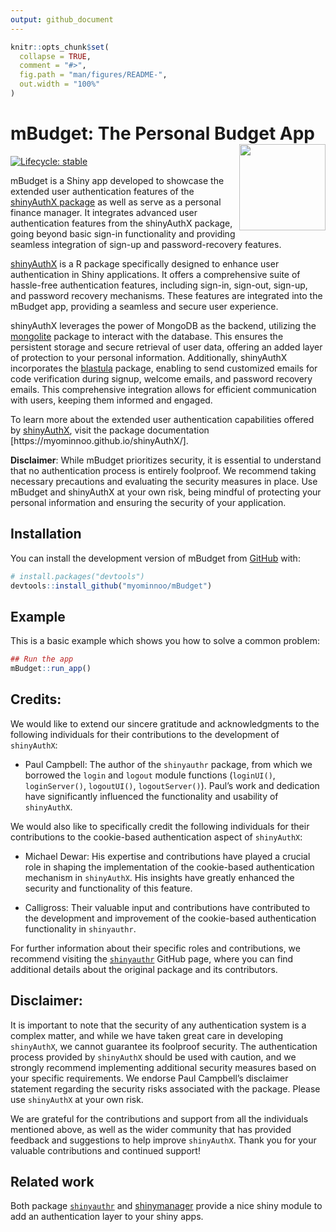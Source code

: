 ```yaml
---
output: github_document
---
```


<!-- README.md is generated from README.Rmd. Please edit that file -->

```r
knitr::opts_chunk$set(
  collapse = TRUE,
  comment = "#>",
  fig.path = "man/figures/README-",
  out.width = "100%"
)
```

# mBudget: The Personal Budget App <img src="man/figures/logo.png" align="right" height="138" />

<!-- badges: start -->
[![Lifecycle: stable](https://img.shields.io/badge/lifecycle-stable-brightgreen.svg)](https://lifecycle.r-lib.org/articles/stages.html#stable)
<!-- badges: end -->

mBudget is a Shiny app developed to showcase the extended user authentication features of the [shinyAuthX package](https://github.com/myominnoo/shinyAuthX) as well as serve as a personal finance manager. It integrates advanced user authentication features from the shinyAuthX package, going beyond basic sign-in functionality and providing seamless integration of sign-up and password-recovery features.

[shinyAuthX](https://github.com/myominnoo/shinyAuthX) is a R package specifically designed to enhance user authentication in Shiny applications. It offers a comprehensive suite of hassle-free authentication features, including sign-in, sign-out, sign-up, and password recovery mechanisms. These features are integrated into the mBudget app, providing a seamless and secure user experience.

shinyAuthX leverages the power of MongoDB as the backend, utilizing the [mongolite](https://jeroen.github.io/mongolite/) package to interact with the database. This ensures the persistent storage and secure retrieval of user data, offering an added layer of protection to your personal information. Additionally, shinyAuthX incorporates the [blastula](https://github.com/rstudio/blastula) package, enabling to send customized emails for code verification during signup, welcome emails, and password recovery emails. This comprehensive integration allows for efficient communication with users, keeping them informed and engaged.

To learn more about the extended user authentication capabilities offered by [shinyAuthX](https://github.com/myominnoo/shinyAuthX), visit the package documentation [https://myominnoo.github.io/shinyAuthX/]. 

**Disclaimer**: While mBudget prioritizes security, it is essential to understand that no authentication process is entirely foolproof. We recommend taking necessary precautions and evaluating the security measures in place. Use mBudget and shinyAuthX at your own risk, being mindful of protecting your personal information and ensuring the security of your application.

## Installation

You can install the development version of mBudget from [GitHub](https://github.com/) with:

``` r
# install.packages("devtools")
devtools::install_github("myominnoo/mBudget")
```

## Example

This is a basic example which shows you how to solve a common problem:

```r
## Run the app 
mBudget::run_app()
```

## Credits: 

We would like to extend our sincere gratitude and acknowledgments to the following individuals for their contributions to the development of `shinyAuthX`:

- Paul Campbell: The author of the `shinyauthr` package, from which we borrowed the `login` and `logout` module functions (`loginUI()`, `loginServer()`, `logoutUI()`, `logoutServer()`). Paul's work and dedication have significantly influenced the functionality and usability of `shinyAuthX`.

We would also like to specifically credit the following individuals for their contributions to the cookie-based authentication aspect of `shinyAuthX`:

- Michael Dewar: His expertise and contributions have played a crucial role in shaping the implementation of the cookie-based authentication mechanism in `shinyAuthX`. His insights have greatly enhanced the security and functionality of this feature.

- Calligross: Their valuable input and contributions have contributed to the development and improvement of the cookie-based authentication functionality in `shinyauthr`. 

For further information about their specific roles and contributions, we recommend visiting the [`shinyauthr`](https://github.com/PaulC91/shinyauthr) GitHub page, where you can find additional details about the original package and its contributors.

## Disclaimer: 

It is important to note that the security of any authentication system is a complex matter, and while we have taken great care in developing `shinyAuthX`, we cannot guarantee its foolproof security. The authentication process provided by `shinyAuthX` should be used with caution, and we strongly recommend implementing additional security measures based on your specific requirements. We endorse Paul Campbell's disclaimer statement regarding the security risks associated with the package. Please use `shinyAuthX` at your own risk.

We are grateful for the contributions and support from all the individuals mentioned above, as well as the wider community that has provided feedback and suggestions to help improve `shinyAuthX`. Thank you for your valuable contributions and continued support!

## Related work

Both package [`shinyauthr`](https://github.com/PaulC91/shinyauthr) and [shinymanager](https://github.com/datastorm-open/shinymanager/) provide a nice shiny module to add an authentication layer to your shiny apps.

